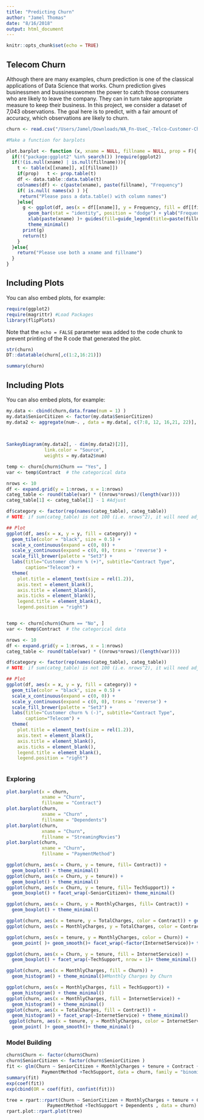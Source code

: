 ```yaml
---
title: "Predicting Churn"
author: "Jamel Thomas"
date: "8/16/2018"
output: html_document
---
```


```r
knitr::opts_chunk$set(echo = TRUE)
```

## Telecom Churn

Although there are many examples, churn prediction is one of the classical applications of Data Science that works. Churn prediction gives businessmen and bussinesswomen the power to catch those consumers who are likely to leave the company. They can in turn take appropriate measure to keep their business. In this project, we consider a dataset of 7,043 observations. The goal here is to predict, with a fair amount of accuracy, which observations are likely to churn. 

```r
churn <- read.csv("/Users/Jamel/Downloads/WA_Fn-UseC_-Telco-Customer-Churn.csv", header = T)
```



```r
#Make a function for barplots

plot.barplot <- function (x, xname = NULL, fillname = NULL, prop = F){
  if(!("package:ggplot2" %in% search()) )require(ggplot2)
  if(!(is.null(xname) | is.null(fillname))){
    t <- table(x[[xname]], x[[fillname]])
    if(prop)   t <- prop.table(t)
    df <- data.table::data.table(t)
    colnames(df) <- c(paste(xname), paste(fillname), "Frequency")
    if( is.null( names(x) ) ){
     return("Please pass a data.table() with column names")
    }else{
      g <- ggplot(df, aes(x = df[[xname]], y = Frequency, fill = df[[fillname]])) + 
        geom_bar(stat = "identity", position = "dodge") + ylab("Frequency") + 
        xlab(paste(xname) )+ guides(fill=guide_legend(title=paste(fillname))) + 
        theme_minimal()
      print(g)
      return(t)
    }
  }else{
    return("Please use both a xname and fillname")
  }
}

```

## Including Plots

You can also embed plots, for example:

```r
require(ggplot2)
require(magrittr) #Load Packages
library(flipPlots)
```

Note that the `echo = FALSE` parameter was added to the code chunk to prevent printing of the R code that generated the plot.
```r
str(churn)
DT::datatable(churn[,c(1:2,16:21)])

summary(churn)

```



## Including Plots

You can also embed plots, for example:

```r


my.data <- cbind(churn,data.frame(num = 1) )
my.data$SeniorCitizen <- factor(my.data$SeniorCitizen)
my.data2 <- aggregate(num~. , data = my.data[, c(7:8, 12, 16,21, 22)], sum)
  
  

SankeyDiagram(my.data2[, - dim(my.data2)[2]],
              link.color = "Source", 
              weights = my.data2$num) 

temp <- churn[churn$Churn == "Yes", ]
var <- temp$Contract  # the categorical data 

nrows <- 10
df <- expand.grid(y = 1:nrows, x = 1:nrows)
categ_table <- round(table(var) * ((nrows*nrows)/(length(var))))
categ_table[1] <- categ_table[1] - 1 #Adjust

df$category <- factor(rep(names(categ_table), categ_table))  
# NOTE: if sum(categ_table) is not 100 (i.e. nrows^2), it will need adjustment to make the sum to 100.

## Plot
ggplot(df, aes(x = x, y = y, fill = category)) + 
  geom_tile(color = "black", size = 0.5) +
  scale_x_continuous(expand = c(0, 0)) +
  scale_y_continuous(expand = c(0, 0), trans = 'reverse') +
  scale_fill_brewer(palette = "Set3") +
  labs(title="Customer churn % (+)", subtitle="Contract Type",
       caption="Telecom") + 
  theme(
    plot.title = element_text(size = rel(1.2)),
    axis.text = element_blank(),
    axis.title = element_blank(),
    axis.ticks = element_blank(),
    legend.title = element_blank(),
    legend.position = "right")



```


```r
temp <- churn[churn$Churn == "No", ]
var <- temp$Contract  # the categorical data 

nrows <- 10
df <- expand.grid(y = 1:nrows, x = 1:nrows)
categ_table <- round(table(var) * ((nrows*nrows)/(length(var))))

df$category <- factor(rep(names(categ_table), categ_table))  
# NOTE: if sum(categ_table) is not 100 (i.e. nrows^2), it will need adjustment to make the sum to 100.

## Plot
ggplot(df, aes(x = x, y = y, fill = category)) + 
  geom_tile(color = "black", size = 0.5) +
  scale_x_continuous(expand = c(0, 0)) +
  scale_y_continuous(expand = c(0, 0), trans = 'reverse') +
  scale_fill_brewer(palette = "Set3") +
  labs(title="Customer churn % (-)", subtitle="Contract Type",
       caption="Telecom") + 
  theme(
    plot.title = element_text(size = rel(1.2)),
    axis.text = element_blank(),
    axis.title = element_blank(),
    axis.ticks = element_blank(),
    legend.title = element_blank(),
    legend.position = "right")



```

### Exploring 

```r

plot.barplot(x = churn, 
             xname = "Churn",
             fillname = "Contract")
plot.barplot(churn, 
             xname = "Churn" ,
             fillname = "Dependents")
plot.barplot(churn, 
             xname = "Churn", 
             fillname = "StreamingMovies")
plot.barplot(churn, 
             xname = "Churn", 
             fillname = "PaymentMethod") 

ggplot(churn, aes(x = Churn, y = tenure, fill= Contract)) + 
  geom_boxplot() + theme_minimal()
ggplot(churn, aes(x = Churn, y = tenure)) + 
  geom_boxplot() + theme_minimal()
ggplot(churn, aes(x = Churn, y = tenure, fill= TechSupport)) + 
  geom_boxplot() + facet_wrap(~SeniorCitizen)+ theme_minimal()

ggplot(churn, aes(x = Churn, y = MonthlyCharges, fill= Contract)) + 
  geom_boxplot() + theme_minimal()

ggplot(churn, aes(x = tenure, y = TotalCharges, color = Contract)) + geom_point( ) + geom_smooth()+ theme_minimal()
ggplot(churn, aes(x = MonthlyCharges, y = TotalCharges, color = Contract)) + geom_point( ) + geom_smooth()+ theme_minimal()

ggplot(churn, aes(x = tenure, y = MonthlyCharges, color = Churn)) + 
  geom_point( )+ geom_smooth()+ facet_wrap(~factor(InternetService))+ theme_minimal()

ggplot(churn, aes(x = Churn, y = tenure, fill = InternetService)) + 
  geom_boxplot() + facet_wrap(~TechSupport, nrow = 1)+ theme_minimal()

ggplot(churn, aes(x = MonthlyCharges, fill = Churn)) + 
  geom_histogram() + theme_minimal()#Monthly Charges by Churn

ggplot(churn, aes(x = MonthlyCharges, fill = TechSupport)) + 
  geom_histogram() + theme_minimal()
ggplot(churn, aes(x = MonthlyCharges, fill = InternetService)) + 
  geom_histogram() + theme_minimal()
ggplot(churn, aes(x = TotalCharges, fill = Contract)) + 
  geom_histogram() + facet_wrap(~InternetService) + theme_minimal()
 ggplot(churn, aes(x = tenure, y = MonthlyCharges, color = InternetService)) + 
  geom_point( )+ geom_smooth()+ theme_minimal()

```

### Model Building

```r

churn$Churn <- factor(churn$Churn)
churn$SeniorCitizen <- factor(churn$SeniorCitizen )
fit <- glm(Churn ~ SeniorCitizen + MonthlyCharges + tenure + Contract +
             PaymentMethod +TechSupport, data = churn, family = "binomial")
summary(fit)
exp(coef(fit))
exp(cbind(OR = coef(fit), confint(fit)))

tree = rpart::rpart(Churn ~ SeniorCitizen + MonthlyCharges + tenure + Contract +
               PaymentMethod +TechSupport + Dependents , data = churn)
rpart.plot::rpart.plot(tree)

```

